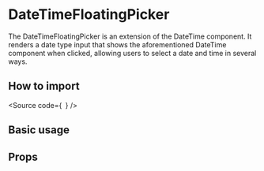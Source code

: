 

<Meta of={Stories} />

# DateTimeFloatingPicker

The DateTimeFloatingPicker is an extension of the DateTime component.
It renders a date type input that shows the aforementioned DateTime component when clicked, allowing users to select a date and time in several ways.

## How to import

<Source
  code={`
`}
/>

## Basic usage

<Canvas of={Stories.Base} />

## Props

<ArgTypes of={Stories} />
